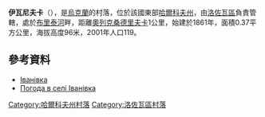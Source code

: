 {{coord|49|2|2|N|36|29|7|E|scale:100000_region:UA|display=title}}

'''伊瓦尼夫卡'''（{{lang-uk|Іванівка}}），是[[烏克蘭|烏克蘭]]的村落，位於該國東部[[哈爾科夫州|哈爾科夫州]]，由[[洛佐瓦區|洛佐瓦區]]負責管轄，處於[[布里泰河|布里泰河]]畔，距離[[奧列克桑德里夫卡_(洛佐瓦區)|奧列克桑德里夫卡]]1公里，始建於1861年，面積0.37平方公里，海拔高度96米，2001年人口119。

==參考資料==
*[http://w1.c1.rada.gov.ua/pls/z7502/A005?rdat1=26.08.2011&rf7571=33714 Іванівка]{{dead link|date=2017年11月 |bot=InternetArchiveBot |fix-attempted=yes }}
* [http://weather.in.ua/ua/har'kovskaja/9266 Погода в селі Іванівка]{{Wayback|url=http://weather.in.ua/ua/har%27kovskaja/9266 |date=20200805200109 }}

{{DEFAULTSORT:Іванівка}}
[[Category:哈爾科夫州村落|Category:哈爾科夫州村落]]
[[Category:洛佐瓦區村落|Category:洛佐瓦區村落]]


{{Kharkiv-geo-stub}}